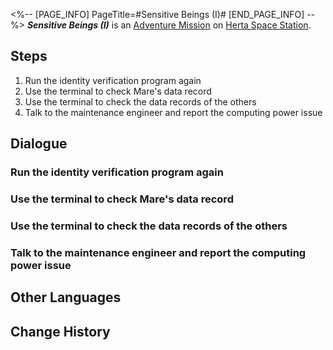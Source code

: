 <%-- [PAGE_INFO]
PageTitle=#Sensitive Beings (I)#
[END_PAGE_INFO] --%>
{{Stub|Dialogue.}}
{{Mission Infobox
|id            = 2000302
|title         = 
|image         = <!--Mission Sensitive Beings (I).png-->
|type          = Adventure
|event_name    = 
|chapter       = 
|requirements  = [[Adventure Mission]] ''[[Sensitive Beings (I)]]'' completed
|summary       = <!--official mission summary from Fate's Atlas-->
|characters    = Maintenance Engineer; Trailblazer
|startLocation = [[Herta Space Station]] - [[Supply Zone]]
|world         = Herta Space Station
|area          = Supply Zone
|prev          = 
|next          = Sensitive Beings (II)
|rewards       = Trailblaze EXP*100; Stellar Jade*30; Adventure Log*2; Hertareum*50; Credit*5,000
}}
'''''Sensitive Beings (I)''''' is an [[Adventure Mission]] on [[Herta Space Station]].

==Steps==
# Run the identity verification program again
# Use the terminal to check Mare's data record
# Use the terminal to check the data records of the others
# Talk to the maintenance engineer and report the computing power issue

<!--
==Gameplay Notes==

--><!--
==Trial Character==

-->
==Dialogue==
{{Stub Dialogue}}
===Run the identity verification program again===
{{Mission Description|type=adventure|location=<!--to be added-->|The engineer helps you gain access to the data in the terminal. Now you can use it.}}
{{Dialogue Start}}
:{{tx}}
{{Dialogue End}}

===Use the terminal to check Mare's data record===
{{Mission Description|type=adventure|location=Supply Zone|update|The terminal stores the data records of everyone in the space station. You decide to begin by checking Mare's record.}}
{{Dialogue Start}}
:{{tx}}
{{Dialogue End}}

===Use the terminal to check the data records of the others===
{{Mission Description|type=adventure|location=Supply Zone|update|You never thought Mare was someone like this. It's hard to believe that the eccentric person you know and the cute cat-lover in the record are the same. At any rate, she is not infected. Now you need to check the others...}}
{{Dialogue Start}}
:{{tx}}
{{Dialogue End}}

===Talk to the maintenance engineer and report the computing power issue===
{{Mission Description|type=adventure|location=Supply Zone|update|You planned to finish the investigation as soon as possible after checking Mare's data record. Unfortunately, the terminal's network signal is so poor that you have to ask for the engineer's help again...}}
{{Dialogue Start}}
:{{tx}}
{{Dialogue End}}

==Other Languages==
{{Other Languages
|en   = Sensitive Beings (I)
|zhs  = 人非草木•其一
|zht  = 人非草木•其一
|ja   = 人非木石・その1
|ko   = 인간은 감정의 동물•1
|es   = Seres sensibles: parte I
|fr   = Êtres sensibles (I)
|ru   = У людей есть чувства I
|th   = มนุษย์ก็มีหัวจิตหัวใจ 1
|vi   = Người Không Phải Cây Cỏ-1
|de   = Empfindsame Wesen (Teil 1)
|id   = Makhluk Berperasaan (I)
|pt   = Seres Sensitivos (I)
}}

==Change History==
{{Change History|1.0}}

